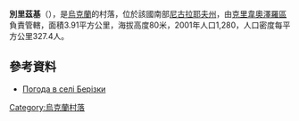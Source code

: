 {{coord|47|54|20|N|30|33|17|E|scale:100000|display=title}}

'''別里茲基'''（{{lang-uk|Берізки}}），是[[烏克蘭|烏克蘭]]的村落，位於該國南部[[尼古拉耶夫州|尼古拉耶夫州]]，由[[克里韋奧澤羅區|克里韋奧澤羅區]]負責管轄，面積3.91平方公里，海拔高度80米，2001年人口1,280，人口密度每平方公里327.4人。

==參考資料==
* [http://weather.in.ua/ua/nikolaevskaja/1083 Погода в селі Берізки]{{Wayback|url=http://weather.in.ua/ua/nikolaevskaja/1083 |date=20160607095327 }}

{{Ukraine-geo-stub}}
[[Category:烏克蘭村落|Category:烏克蘭村落]]